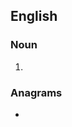 ==English==

===Noun===
{{head|en|noun form}}

# {{plural of|looter|lang=en}}

===Anagrams===
* {{anagrams|en|a=eloorst|Soltero|oolerts|retools|rootles|toolers}}